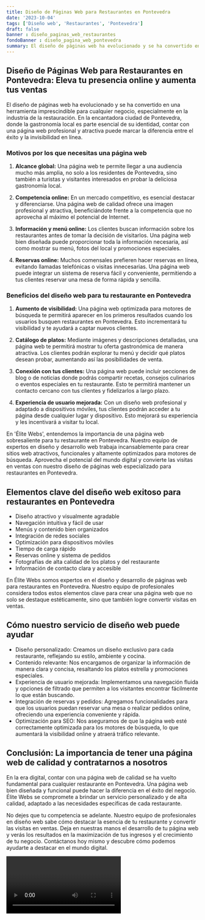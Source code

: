 ```yaml
---
title: Diseño de Páginas Web para Restaurantes en Pontevedra
date: '2023-10-04'
tags: ['Diseño web', 'Restaurantes', 'Pontevedra']
draft: false
banner : diseño_paginas_web_restaurantes
fondoBanner : diseño_pagina_web_pontevedra
summary: El diseño de páginas web ha evolucionado y se ha convertido en una herramienta imprescindible para cualquier negocio, especialmente en la industria de la restauración. En la encantadora ciudad de Pontevedra, donde la gastronomía local es parte esencial de su identidad, contar con una página web profesional y atractiva puede marcar la diferencia entre el éxito y la invisibilidad en línea.
---
```


## Diseño de Páginas Web para Restaurantes en Pontevedra: Eleva tu presencia online y aumenta tus ventas

El diseño de páginas web ha evolucionado y se ha convertido en una herramienta imprescindible para cualquier negocio, especialmente en la industria de la restauración. En la encantadora ciudad de Pontevedra, donde la gastronomía local es parte esencial de su identidad, contar con una página web profesional y atractiva puede marcar la diferencia entre el éxito y la invisibilidad en línea.

### Motivos por los que necesitas una página web

1. **Alcance global:** Una página web te permite llegar a una audiencia mucho más amplia, no solo a los residentes de Pontevedra, sino también a turistas y visitantes interesados en probar la deliciosa gastronomía local.

2. **Competencia online:** En un mercado competitivo, es esencial destacar y diferenciarse. Una página web de calidad ofrece una imagen profesional y atractiva, beneficiándote frente a la competencia que no aprovecha al máximo el potencial de Internet.

3. **Información y menú online:** Los clientes buscan información sobre los restaurantes antes de tomar la decisión de visitarlos. Una página web bien diseñada puede proporcionar toda la información necesaria, así como mostrar su menú, fotos del local y promociones especiales.

4. **Reservas online:** Muchos comensales prefieren hacer reservas en línea, evitando llamadas telefónicas o visitas innecesarias. Una página web puede integrar un sistema de reserva fácil y conveniente, permitiendo a tus clientes reservar una mesa de forma rápida y sencilla.

### Beneficios del diseño web para tu restaurante en Pontevedra

1. **Aumento de visibilidad:** Una página web optimizada para motores de búsqueda te permitirá aparecer en los primeros resultados cuando los usuarios busquen restaurantes en Pontevedra. Esto incrementará tu visibilidad y te ayudará a captar nuevos clientes.

2. **Catálogo de platos:** Mediante imágenes y descripciones detalladas, una página web te permitirá mostrar tu oferta gastronómica de manera atractiva. Los clientes podrán explorar tu menú y decidir qué platos desean probar, aumentando así las posibilidades de venta.

3. **Conexión con tus clientes:** Una página web puede incluir secciones de blog o de noticias donde podrás compartir recetas, consejos culinarios o eventos especiales en tu restaurante. Esto te permitirá mantener un contacto cercano con tus clientes y fidelizarlos a largo plazo.

4. **Experiencia de usuario mejorada:** Con un diseño web profesional y adaptado a dispositivos móviles, tus clientes podrán acceder a tu página desde cualquier lugar y dispositivo. Esto mejorará su experiencia y les incentivará a visitar tu local.

En 'Élite Webs', entendemos la importancia de una página web sobresaliente para tu restaurante en Pontevedra. Nuestro equipo de expertos en diseño y desarrollo web trabaja incansablemente para crear sitios web atractivos, funcionales y altamente optimizados para motores de búsqueda. Aprovecha el potencial del mundo digital y convierte las visitas en ventas con nuestro diseño de páginas web especializado para restaurantes en Pontevedra.

<GifSeo />

<Cta />

## Elementos clave del diseño web exitoso para restaurantes en Pontevedra

- Diseño atractivo y visualmente agradable
- Navegación intuitiva y fácil de usar
- Menús y contenido bien organizados
- Integración de redes sociales
- Optimización para dispositivos móviles
- Tiempo de carga rápido
- Reservas online y sistema de pedidos
- Fotografías de alta calidad de los platos y del restaurante
- Información de contacto clara y accesible

En Élite Webs somos expertos en el diseño y desarrollo de páginas web para restaurantes en Pontevedra. Nuestro equipo de profesionales considera todos estos elementos clave para crear una página web que no solo se destaque estéticamente, sino que también logre convertir visitas en ventas.

## Cómo nuestro servicio de diseño web puede ayudar

- Diseño personalizado: Creamos un diseño exclusivo para cada restaurante, reflejando su estilo, ambiente y cocina.
- Contenido relevante: Nos encargamos de organizar la información de manera clara y concisa, resaltando los platos estrella y promociones especiales.
- Experiencia de usuario mejorada: Implementamos una navegación fluida y opciones de filtrado que permiten a los visitantes encontrar fácilmente lo que están buscando.
- Integración de reservas y pedidos: Agregamos funcionalidades para que los usuarios puedan reservar una mesa o realizar pedidos online, ofreciendo una experiencia conveniente y rápida.
- Optimización para SEO: Nos aseguramos de que la página web esté correctamente optimizada para los motores de búsqueda, lo que aumentará la visibilidad online y atraerá tráfico relevante.

## Conclusión: La importancia de tener una página web de calidad y contratarnos a nosotros

En la era digital, contar con una página web de calidad se ha vuelto fundamental para cualquier restaurante en Pontevedra. Una página web bien diseñada y funcional puede hacer la diferencia en el éxito del negocio. Élite Webs se compromete a brindar un servicio personalizado y de alta calidad, adaptado a las necesidades específicas de cada restaurante.

No dejes que tu competencia se adelante. Nuestro equipo de profesionales en diseño web sabe cómo destacar la esencia de tu restaurante y convertir las visitas en ventas. Deja en nuestras manos el desarrollo de tu página web y verás los resultados en la maximización de tus ingresos y el crecimiento de tu negocio. Contáctanos hoy mismo y descubre cómo podemos ayudarte a destacar en el mundo digital.

<Video />

<CtaBot job='Restaurantes' city='Pontevedra'/>

<Gmaps query='Pontevedra+españa+maps' />